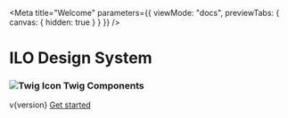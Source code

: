 
<Meta
  title="Welcome"
  parameters={{ viewMode: "docs", previewTabs: { canvas: { hidden: true } } }}
/>

<div class="welcome">
  <h1 class="welcome--title">ILO Design System</h1>
  <h3 class="welcome--subtitle">
    <img src="/images/twig.svg" alt="Twig Icon" />
    Twig Components
  </h3>
  <span class="welcome--version">v{version}</span>
  <a
    class="ilo--button ilo--button--large ilo--button--primary optionalclass"
    href="/docs/get-started-introduction--page"
    target="true"
    rel="noopener noreferrer"
  >
    <span class="link__label">Get started</span>
  </a>
  <div>
    <div class="triangle triangle1"></div>
    <div class="triangle triangle2"></div>
    <div class="triangle triangle3"></div>
  </div>
</div>
